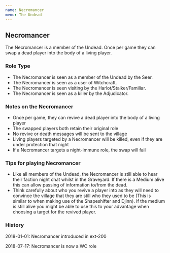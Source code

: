 ```yaml
---
name: Necromancer
menu: The Undead
---
```


## Necromancer

The Necromancer is a member of the Undead. Once per game they can swap a
dead player into the body of a living player.

### Role Type

  - The Necromancer is seen as a member of the Undead by the Seer.
  - The Necromancer is seen as a user of Witchcraft.
  - The Necromancer is seen visiting by the Harlot/Stalker/Familiar.
  - The Necromancer is seen as a killer by the Adjudicator.

### Notes on the Necromancer

  - Once per game, they can revive a dead player into the body of a
    living player
  - The swapped players both retain their original role
  - No revive or death messages will be sent to the village
  - Living players targeted by a Necromancer will be killed, even if
    they are under protection that night
  - If a Necromancer targets a night-immune role, the swap will fail

### Tips for playing Necromancer

  - Like all members of the Undead, the Necromancer is still able to
    hear their faction night chat whilst in the Graveyard. If there is a
    Medium alive this can allow passing of information to/from the dead.
  - Think carefully about who you revive a player into as they will need
    to convince the village that they are still who they used to be
    (This is similar to when making use of the Shapeshifter and Djinn).
    If the medium is still alive you might be able to use this to your
    advantage when choosing a target for the revived player.

### History

2018-01-01: Necromancer introduced in ext-200

2018-07-17: Necromancer is now a WC role
